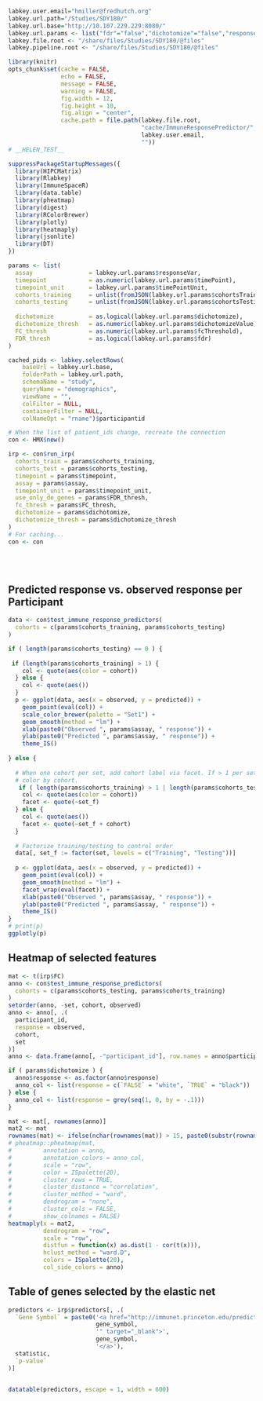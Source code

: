 
```r

labkey.user.email="hmiller@fredhutch.org"
labkey.url.path="/Studies/SDY180/"
labkey.url.base="http://10.107.229.229:8080/"
labkey.url.params <- list("fdr"="false","dichotomize"="false","responseVar"="neut_ab_titer","cohortsTraining"="[\"Study group 1 2009-2010 Fluzone_Whole blood\"]","timePointUnit"="days","fcThreshold"="0","analysisAccession"="[null]","cohortsTesting"="[\"Study group 1 Saline_Whole blood\",\"Study group 2 2009-2010 Fluzone_Whole blood\"]","timePoint"="0","dichotomizeValue"="4")
labkey.file.root <- "/share/files/Studies/SDY180/@files"
labkey.pipeline.root <- "/share/files/Studies/SDY180/@files"
```

```r
library(knitr)
opts_chunk$set(cache = FALSE,
               echo = FALSE,
               message = FALSE,
               warning = FALSE,
               fig.width = 12,
               fig.height = 10,
               fig.align = "center",               
               cache.path = file.path(labkey.file.root,
                                      "cache/ImmuneResponsePredictor/",
                                      labkey.user.email,
                                      ""))
# __HELEN_TEST__
```

```r
suppressPackageStartupMessages({
  library(HIPCMatrix)
  library(Rlabkey)
  library(ImmuneSpaceR)
  library(data.table)
  library(pheatmap)
  library(digest)
  library(RColorBrewer)
  library(plotly)
  library(heatmaply)
  library(jsonlite)
  library(DT)
})
```


```r
params <- list(
  assay                = labkey.url.params$responseVar,
  timepoint            = as.numeric(labkey.url.params$timePoint),
  timepoint_unit       = labkey.url.params$timePointUnit,
  cohorts_training     = unlist(fromJSON(labkey.url.params$cohortsTraining)),
  cohorts_testing      = unlist(fromJSON(labkey.url.params$cohortsTesting)),
  
  dichotomize          = as.logical(labkey.url.params$dichotomize),
  dichotomize_thresh   = as.numeric(labkey.url.params$dichotomizeValue),
  FC_thresh            = as.numeric(labkey.url.params$fcThreshold),
  FDR_thresh           = as.logical(labkey.url.params$fdr)
)
```

```r
cached_pids <- labkey.selectRows(
    baseUrl = labkey.url.base,
    folderPath = labkey.url.path,
    schemaName = "study",
    queryName = "demographics",
    viewName = "",
    colFilter = NULL,
    containerFilter = NULL,
    colNameOpt = "rname")$participantid
```


```r
# When the list of patient_ids change, recreate the connection
con <- HMX$new()
```

```r
irp <- con$run_irp(
  cohorts_train = params$cohorts_training,
  cohorts_test = params$cohorts_testing,
  timepoint = params$timepoint, 
  assay = params$assay, 
  timepoint_unit = params$timepoint_unit, 
  use_only_de_genes = params$FDR_thresh, 
  fc_thresh = params$FC_thresh, 
  dichotomize = params$dichotomize, 
  dichotomize_thresh = params$dichotomize_thresh
)
# For caching...
con <- con
```

<br><br>

## Predicted response vs. observed response per Participant
```r

data <- con$test_immune_response_predictors(
  cohorts = c(params$cohorts_training, params$cohorts_testing)
)

if ( length(params$cohorts_testing) == 0 ) {
  
 if (length(params$cohorts_training) > 1) {
    col <- quote(aes(color = cohort))
  } else {
    col <- quote(aes())
  }
  p <- ggplot(data, aes(x = observed, y = predicted)) + 
    geom_point(eval(col)) + 
    scale_color_brewer(palette = "Set1") +
    geom_smooth(method = "lm") + 
    xlab(paste0("Observed ", params$assay, " response")) + 
    ylab(paste0("Predicted ", params$assay, " response")) + 
    theme_IS() 
  
} else {
  
  # When one cohort per set, add cohort label via facet. If > 1 per set, 
  # color by cohort. 
   if ( length(params$cohorts_training) > 1 | length(params$cohorts_testing) > 1 ) {
    col <- quote(aes(color = cohort))
    facet <- quote(~set_f)
  } else {
    col <- quote(aes())
    facet <- quote(~set_f + cohort)
  }
  
  # Factorize training/testing to control order
  data[, set_f := factor(set, levels = c("Training", "Testing"))]
  
  p <- ggplot(data, aes(x = observed, y = predicted)) + 
    geom_point(eval(col)) + 
    geom_smooth(method = "lm") +
    facet_wrap(eval(facet)) + 
    xlab(paste0("Observed ", params$assay, " response")) + 
    ylab(paste0("Predicted ", params$assay, " response")) + 
    theme_IS() 
}
# print(p)
ggplotly(p)
```

## Heatmap of selected features
```r
mat <- t(irp$FC)
anno <- con$test_immune_response_predictors(
  cohorts = c(params$cohorts_testing, params$cohorts_training)
)
setorder(anno, -set, cohort, observed)
anno <- anno[, .(
  participant_id,
  response = observed,
  cohort, 
  set
)]
anno <- data.frame(anno[, -"participant_id"], row.names = anno$participant_id)

if ( params$dichotomize ) {
  anno$response <- as.factor(anno$response)
  anno_col <- list(response = c(`FALSE` = "white", `TRUE` = "black"))
} else {
  anno_col <- list(response = grey(seq(1, 0, by = -.1)))
}

mat <- mat[, rownames(anno)]
mat2 <- mat
rownames(mat) <- ifelse(nchar(rownames(mat)) > 15, paste0(substr(rownames(mat), 1, 15), "..."), rownames(mat))
# pheatmap::pheatmap(mat,
#         annotation = anno,
#         annotation_colors = anno_col,
#         scale = "row",
#         color = ISpalette(20),
#         cluster_rows = TRUE,
#         cluster_distance = "correlation",
#         cluster_method = "ward",
#         dendrogram = "none",
#         cluster_cols = FALSE,
#         show_colnames = FALSE)
heatmaply(x = mat2,
          dendrogram = "row",
          scale = "row",
          distfun = function(x) as.dist(1 - cor(t(x))),
          hclust_method = "ward.D",
          colors = ISpalette(20),
          col_side_colors = anno)
```



## Table of genes selected by the elastic net
```r
predictors <- irp$predictors[, .(
  `Gene Symbol` = paste0('<a href="http://immunet.princeton.edu/predictions/gene/?network=immune_global&gene=', 
                         gene_symbol, 
                         '" target="_blank">', 
                         gene_symbol,
                         '</a>'), 
  statistic, 
  `p-value`
)]


datatable(predictors, escape = 1, width = 600)
```
